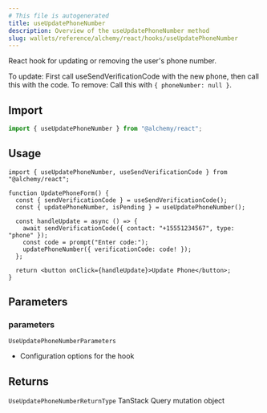 ```yaml
---
# This file is autogenerated
title: useUpdatePhoneNumber
description: Overview of the useUpdatePhoneNumber method
slug: wallets/reference/alchemy/react/hooks/useUpdatePhoneNumber
---
```


React hook for updating or removing the user's phone number.

To update: First call useSendVerificationCode with the new phone, then call this with the code.
To remove: Call this with `{ phoneNumber: null }`.

## Import

```ts
import { useUpdatePhoneNumber } from "@alchemy/react";
```

## Usage

```tsx twoslash
import { useUpdatePhoneNumber, useSendVerificationCode } from "@alchemy/react";

function UpdatePhoneForm() {
  const { sendVerificationCode } = useSendVerificationCode();
  const { updatePhoneNumber, isPending } = useUpdatePhoneNumber();

  const handleUpdate = async () => {
    await sendVerificationCode({ contact: "+15551234567", type: "phone" });
    const code = prompt("Enter code:");
    updatePhoneNumber({ verificationCode: code! });
  };

  return <button onClick={handleUpdate}>Update Phone</button>;
}
```

## Parameters

### parameters

`UseUpdatePhoneNumberParameters`

- Configuration options for the hook

## Returns

`UseUpdatePhoneNumberReturnType`
TanStack Query mutation object
